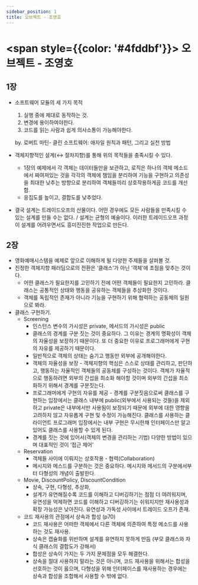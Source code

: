 ```yaml
---
sidebar_position: 1
title: 오브젝트 - 조영호
---
```


# <span style={{color: '#4fddbf'}}> 오브젝트 - 조영호 </span>

## 1장

- 소프트웨어 모듈의 세 가지 목적
    1. 실행 중에 제대로 동작하는 것.
    2. 변경에 용이하여야한다.
    3. 코드를 읽는 사람과 쉽게 의사소통이 가능해야한다.

    by. 로버트 마틴- 클린 소프트웨어: 애자일 원칙과 패턴, 그리고 실천 방법

- 객체지향적인 설계(↔ 절차지향)를 통해 위의 목적들을 충족시킬 수 있다.
    - 1장의 예제에서 각 객체는 데이터들만을 보관하고, 로직은 하나의 객체 메소드에서 짜여져있는 것을 각각의 객체에 챔임을 분리하여 기능을 구현하고 의존성을 최대한 낮추는 방향으로 분리하여 객체들끼리 상호작용하게끔 코드를 개선함.
    - 응집도를 높이고, 결합도를 낮추었다.
- 결국 설계는 트레이드오프의 산물이다. 어떤 경우에도 모든 사람들을 만족시킬 수 있는 설계를 만들 수는 없다. / 설계는 균형의 예술이다. 이러한 트레이드오프 과정이 설계를 어려우면서도 흥미진진한 작업으로 만든다.

## 2장

- 영화예매시스템을 예제로 앞으로 이해하게 될 다양한 주제들을 살펴볼 것.
- 진정한 객체지향 패러딤으로의 전환은 ‘클래스’가 아닌 ‘객체’에 초점을 맞추는 것이다.
    - 어떤 클래스가 필요한지를 고민하기 전에 어떤 객체들이 필요한지 고민하라. 클래스는 공통적인 상태와 행동을 공유하는 객체들을 추상화한 것이다.
    - 객체를 독립적인 존재가 아니라 기능을 구현하기 위해 협력하는 공동체의 일원으로 봐라.
- 클래스 구현하기.
    - Screening
        - 인스턴스 변수의 가시성은 private, 메서드의 가시성은 public
        - 클래스의 경계를 구분 짓는 것이 중요하다. 그 이유는 경계의 명확성이 객체의 자율성을 보장하기 때문이다. 또 더 중요한 이유로 프로그래머에게 구현의 자유를 제공하기 때문이다.
        - 일반적으로 객체의 상태는 숨기고 행동만 외부에 공개해야한다.
        - 객체의 자율성을 보장 - 객체지향의 핵심은 스스로 상태를 관리하고, 판단하고, 행동하는 자율적인 객체들의 공동체를 구성하는 것이다. 객체가 자율적으로 행동하려면 외부의 간섭을 최소화 해야할 것이며 외부의 간섭을 최소화하기 위해서 경계를 구분짓는다.
        - 프로그래머에게 구현의 자유를 제공 - 경계를 구분짓음으로써 클래스를 구현하는 입장에서는 클래스 내부에 public(외부에서 사용되는 것들)을 제외하고 private은 내부에서만 사용됨이 보장되기 때문에 외부에 대한 영향을 고려하지 않고 자유롭게 구현 및 수정이 가능해진다. 클래스를 사용하는 클라이언트 프로그래머 입장에서는 내부 구현은 무시한채 인터페이스만 알고 있어도 클래스를 사용할 수 있게 된다.
        - 경계를 짓는 것에 있어서(객체의 변경을 관리하는 기법) 다양한 방법이 있으며 대표적인 것이 ‘접근 제어’
    - Reservation
        - 객체들 사이에 이뤄지는 상호작용 - 협력(Collaboration)
        - 메시지와 메스드를 구분하는 것은 중요하다. 메시지와 메서드의 구분에서부터 다형성의 개념이 출발한다.
    - Movie, DiscountPolicy, DiscountCondition
        - 상속, 구현, 다형성, 추상화,
        - 설계가 유연해질수록 코드를 이해하고 디버깅하기는 점점 더 여려워지며, 유연성을 억제하면 코드를 이해하고 디버깅하기는 쉬워지지만 재사용성과 확장 가능성은 낮아진다. 유연성과 가독성 사이에서 트레이드 오프가 존재.
    - 코드 재사용의 관점에서 상속과 합성 (p70)
        - 코드 재사용은 어떠한 객체에서 다른 객체에 의존하여 특정 메소드를 사용하는 것도 재사용.
        - 상속은 캡슐화를 위반하며 설계를 유연하지 못하게 만듬 (부모 클래스와 자식 클래스의 결합도가 강해서)
        - 합성은 상속이 가지는 두 가지 문제점을 모두 해결한다.
        - 상속을 절대 사용하지 말라는 것은 아니며, 코드 재사용을 위해서는 합성을 선호하는 것이 옳으며, 다형성을 위해 인터페이스를 재사용하는 경우에는 상속과 합성을 조합해서 사용할 수 밖에 없다.


